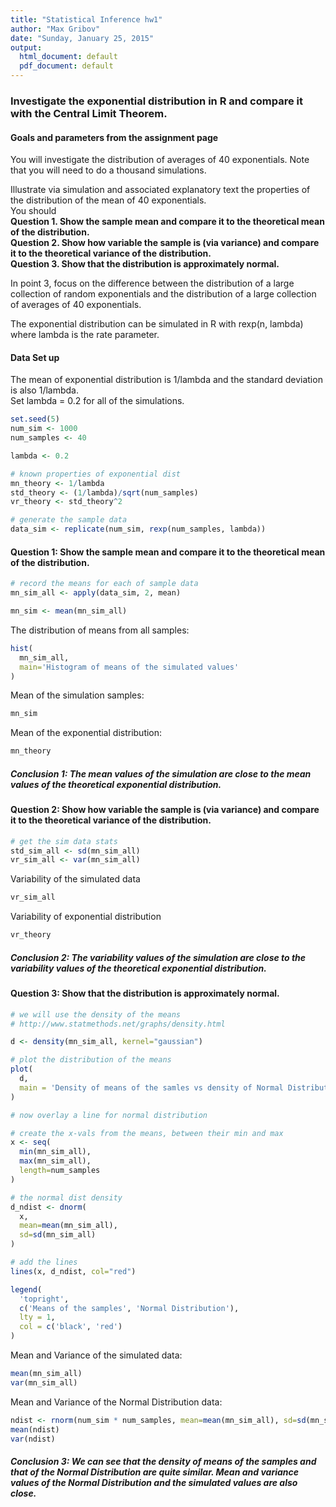 ```yaml
---
title: "Statistical Inference hw1"
author: "Max Gribov"
date: "Sunday, January 25, 2015"
output:
  html_document: default
  pdf_document: default
---
```


### Investigate the exponential distribution in R and compare it with the Central Limit Theorem.

#### Goals and parameters from the assignment page
You will investigate the distribution of averages of 40 exponentials. 
Note that you will need to do a thousand simulations.

Illustrate via simulation and associated explanatory text the properties of the distribution of the mean of 40 exponentials.  
You should  
**Question 1. Show the sample mean and compare it to the theoretical mean of the distribution.**  
**Question 2. Show how variable the sample is (via variance) and compare it to the theoretical variance of the distribution.**  
**Question 3. Show that the distribution is approximately normal.**  

In point 3, focus on the difference between the distribution of a large collection of random exponentials and the distribution of a large collection of averages of 40 exponentials.  

The exponential distribution can be simulated in R with rexp(n, lambda) where lambda is the rate parameter.   

#### Data Set up
The mean of exponential distribution is 1/lambda and the standard deviation is also 1/lambda.  
Set lambda = 0.2 for all of the simulations.   

```r
set.seed(5)
num_sim <- 1000
num_samples <- 40

lambda <- 0.2

# known properties of exponential dist
mn_theory <- 1/lambda
std_theory <- (1/lambda)/sqrt(num_samples)
vr_theory <- std_theory^2

# generate the sample data
data_sim <- replicate(num_sim, rexp(num_samples, lambda))

```
  
  
#### Question 1: Show the sample mean and compare it to the theoretical mean of the distribution.  
```r
# record the means for each of sample data
mn_sim_all <- apply(data_sim, 2, mean) 

mn_sim <- mean(mn_sim_all)

```
  
  
The distribution of means from all samples:  
```r
hist(
  mn_sim_all,
  main='Histogram of means of the simulated values'
)
```
  
  
Mean of the simulation samples:  
```r
mn_sim
```
  
  
Mean of the exponential distribution:  
```r
mn_theory
```
##### Conclusion 1: The mean values of the simulation are close to the mean values of the theoretical exponential distribution.  
  
  
#### Question 2: Show how variable the sample is (via variance) and compare it to the theoretical variance of the distribution.  
```r
# get the sim data stats
std_sim_all <- sd(mn_sim_all)
vr_sim_all <- var(mn_sim_all)
```
  
  
Variability of the simulated data  
```r
vr_sim_all
```
  
  
Variability of exponential distribution  
```r
vr_theory
```
##### Conclusion 2: The variability values of the simulation are close to the variability values of the theoretical exponential distribution.  
  

#### Question 3: Show that the distribution is approximately normal.  
```r
# we will use the density of the means
# http://www.statmethods.net/graphs/density.html

d <- density(mn_sim_all, kernel="gaussian")

# plot the distribution of the means
plot(
  d,
  main = 'Density of means of the samles vs density of Normal Distribution'
)

# now overlay a line for normal distribution

# create the x-vals from the means, between their min and max
x <- seq(
  min(mn_sim_all),
  max(mn_sim_all),
  length=num_samples
)

# the normal dist density
d_ndist <- dnorm(
  x,
  mean=mean(mn_sim_all),
  sd=sd(mn_sim_all)
)

# add the lines
lines(x, d_ndist, col="red")

legend(
  'topright',
  c('Means of the samples', 'Normal Distribution'),
  lty = 1,
  col = c('black', 'red')
)

```
  
Mean and Variance of the simulated data:  
```r
mean(mn_sim_all)
var(mn_sim_all)
```
  
  
Mean and Variance of the Normal Distribution data:  
```r
ndist <- rnorm(num_sim * num_samples, mean=mean(mn_sim_all), sd=sd(mn_sim_all))
mean(ndist)
var(ndist)
```
  

##### Conclusion 3: We can see that the density of means of the samples and that of the Normal Distribution are quite similar. Mean and variance values of the Normal Distribution and the simulated values are also close.

